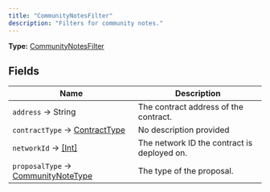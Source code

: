 ```yaml
---
title: "CommunityNotesFilter"
description: "Filters for community notes."
---
```


**Type:** [CommunityNotesFilter](/api-reference/types/communitynotesfilter)

## Fields

| Name | Description |
|------|-------------|
| `address` → String | The contract address of the contract. |
| `contractType` → [ContractType](/api-reference/types/contracttype) | No description provided |
| `networkId` → [[Int]](/api-reference/types/int) | The network ID the contract is deployed on. |
| `proposalType` → [CommunityNoteType](/api-reference/types/communitynotetype) | The type of the proposal. |

